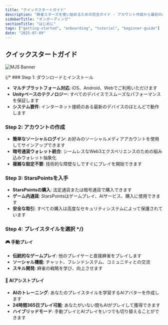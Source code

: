 ```yaml
---
title: "クイックスタートガイド"
description: "麻雀スターズを使い始めるための完全ガイド - アカウント作成から最初のAI搭載ゲームまで"
sidebarTitle: "オンボーディング"
sectionTitle: "はじめに"
tags: ["getting-started", "onboarding", "tutorial", "beginner-guide"]
date: "2025-07-09"
---
```


## クイックスタートガイド

![MJS Banner](/static/images/comingsoon.webp)

{/* ### Step 1: ダウンロードとインストール
- **マルチプラットフォーム対応**: iOS、Android、Webでご利用いただけます
- **Unityベースのテクノロジー**: すべてのデバイスでスムーズなパフォーマンスを保証します
- **システム要件**: インターネット接続のある最新のデバイスのほとんどで動作します

### Step 2: アカウントの作成
- **簡単なソーシャルログイン**: お好みのソーシャルメディアアカウントを使用してサインアップできます
- **暗号通貨ウォレット統合**: シームレスなWeb3エクスペリエンスのための組み込みウォレット抽象化
- **複雑な設定不要**: 技術的な障壁なしですぐにプレイを開始できます

### Step 3: StarsPointsを入手
- **StarsPointsの購入**: 法定通貨または暗号通貨で購入できます
- **ゲーム内通貨**: StarsPointsはゲームプレイ、AIサービス、購入に使用できます
- **安全な取引**: すべての購入は高度なセキュリティシステムによって保護されています

### Step 4: プレイスタイルを選択 */}

#### 🎮 手動プレイ
- **伝統的なゲームプレイ**: 他のプレイヤーと直接麻雀をプレイします
- **ソーシャル機能**: チャット、フレンドシステム、コミュニティとの交流
- **スキル開発**: 麻雀の戦略を学び、向上させます

#### 🤖 AIアシストプレイ
- **AIのトレーニング**: あなたのプレイスタイルを学習するAIアバターを作成します
- **24時間365日プレイ可能**: あなたがいない間もAIがプレイして獲得できます
- **ハイブリッドモード**: 手動プレイとAIプレイをいつでも切り替えることができます